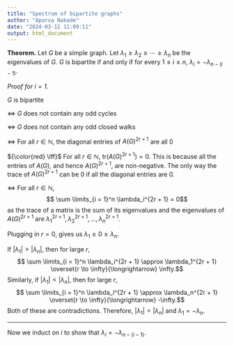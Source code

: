 ```yaml
---
title: "Spectrum of bipartite graphs"
author: "Apurva Nakade"
date: "2024-03-12 11:09:11"
output: html_document
---
```


**Theorem.**
Let $G$ be a simple graph. 
Let $\lambda_1 \ge \lambda_2 \ge \cdots \ge \lambda_n$ be the eigenvalues of $G$.
$G$ is bipartite if and only if for every $1 \le i \le n$, $\lambda_{i} = -\lambda_{n - (i - 1)}$.

*Proof for $i=1$.*

$G$ is bipartite 

$\iff$ 
$G$ does not contain any odd cycles

$\iff$ 
$G$ does not contain any odd closed walks 

$\iff$ 
For all $r \in \mathbb{N}$, the diagonal entries of $A(G)^{2r+1}$ are all 0

${\color{red} \iff}$ 
For all $r \in \mathbb{N}$, $\mathrm{tr}(A(G)^{2r+1}) = 0$. This is because all the entries of $A(G)$, and hence $A(G)^{2r+1}$, are non-negative. The only way the trace of $A(G)^{2r+1}$ can be 0 if all the diagonal entries are 0.

$\iff$ 
For all $r \in \mathbb{N}$, 
$$ \sum \limits_{i = 1}^n \lambda_i^{2r + 1} = 0$$
as the trace of a matrix is the sum of its eigenvalues and the eigenvalues of $A(G)^{2r+1}$ are $\lambda_1^{2r+1}, \lambda_2^{2r+1}, \ldots, \lambda_n^{2r+1}$.

Plugging in $r = 0$, gives us $\lambda_1 \ge 0 \ge \lambda_n$.

If $|\lambda_1| > |\lambda_n|$, then for large $r$, 
$$ \sum \limits_{i = 1}^n \lambda_i^{2r + 1} \approx \lambda_1^{2r + 1} \overset{r \to \infty}{\longrightarrow} \infty.$$
Similarly, if $|\lambda_1| < |\lambda_n|$, then for large $r$,
$$ \sum \limits_{i = 1}^n \lambda_i^{2r + 1} \approx \lambda_n^{2r + 1} \overset{r \to \infty}{\longrightarrow} -\infty.$$
Both of these are contradictions. Therefore, $|\lambda_1| = |\lambda_n|$ and $\lambda_1 = -\lambda_n$.

---

Now we induct on $i$ to show that $\lambda_i = -\lambda_{n - (i - 1)}$. 